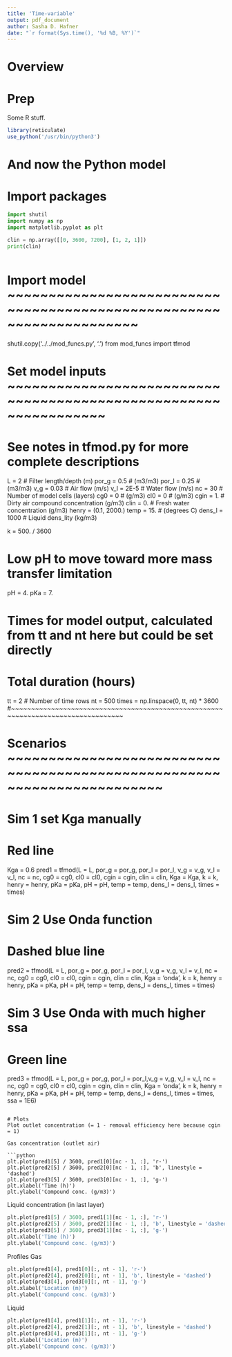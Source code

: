 ```yaml
---
title: 'Time-variable'
output: pdf_document
author: Sasha D. Hafner
date: "`r format(Sys.time(), '%d %B, %Y')`"
---
```


# Overview

# Prep

Some R stuff.

```r
library(reticulate)
use_python('/usr/bin/python3')
```

# And now the Python model


# Import packages

```python
import shutil
import numpy as np
import matplotlib.pyplot as plt
```


```python
clin = np.array([[0, 3600, 7200], [1, 2, 1]])
print(clin)
```

```python

```




# Import model ~~~~~~~~~~~~~~~~~~~~~~~~~~~~~~~~~~~~~~~~~~~~~~~~~~~~~~~~~~~~~~~~~~~~
shutil.copy('../../mod_funcs.py', '.')
from mod_funcs import tfmod


# Set model inputs ~~~~~~~~~~~~~~~~~~~~~~~~~~~~~~~~~~~~~~~~~~~~~~~~~~~~~~~~~~~~~~~~
# See notes in tfmod.py for more complete descriptions
L = 2            # Filter length/depth (m)
por_g = 0.5      # (m3/m3)
por_l = 0.25     # (m3/m3)
v_g = 0.03       # Air flow (m/s)
v_l = 2E-5       # Water flow (m/s)
nc = 30          # Number of model cells (layers)
cg0 = 0          # (g/m3)
cl0 = 0          # (g/m3)
cgin = 1.        # Dirty air compound concentration (g/m3)
clin = 0.        # Fresh water concentration (g/m3)
henry = (0.1, 2000.)
temp = 15.       # (degrees C)
dens_l = 1000      # Liquid dens_lity (kg/m3)

k = 500. / 3600

# Low pH to move toward more mass transfer limitation
pH = 4.
pKa = 7.


# Times for model output, calculated from tt and nt here but could be set directly
# Total duration (hours)
tt = 2 
# Number of time rows
nt = 500
times = np.linspace(0, tt, nt) * 3600
#~~~~~~~~~~~~~~~~~~~~~~~~~~~~~~~~~~~~~~~~~~~~~~~~~~~~~~~~~~~~~~~~~~~~~~~~~~~~~~~~~~

# Scenarios ~~~~~~~~~~~~~~~~~~~~~~~~~~~~~~~~~~~~~~~~~~~~~~~~~~~~~~~~~~~~~~~~~~~~~~~
# Sim 1 set Kga manually
# Red line
Kga = 0.6
pred1 = tfmod(L = L, por_g = por_g, por_l = por_l, v_g = v_g, v_l = v_l, nc = nc, cg0 = cg0, 
              cl0 = cl0, cgin = cgin, clin = clin, Kga = Kga, k = k, henry = henry, pKa = pKa, 
              pH = pH, temp = temp, dens_l = dens_l, times = times)

# Sim 2 Use Onda function
# Dashed blue line
pred2 = tfmod(L = L, por_g = por_g, por_l = por_l, v_g = v_g, v_l = v_l, nc = nc, cg0 = cg0, 
              cl0 = cl0, cgin = cgin, clin = clin, Kga = 'onda', k = k, henry = henry, pKa = pKa, 
              pH = pH, temp = temp, dens_l = dens_l, times = times)

# Sim 3 Use Onda with much higher ssa
# Green line
pred3 = tfmod(L = L, por_g = por_g, por_l = por_l,v_g = v_g, v_l = v_l, nc = nc, cg0 = cg0, 
              cl0 = cl0, cgin = cgin, clin = clin, Kga = 'onda', k = k, henry = henry, pKa = pKa, 
              pH = pH, temp = temp, dens_l = dens_l, times = times, ssa = 1E6)

```

# Plots
Plot outlet concentration (= 1 - removal efficiency here because cgin = 1)

Gas concentration (outlet air) 

```python
plt.plot(pred1[5] / 3600, pred1[0][nc - 1, :], 'r-')
plt.plot(pred2[5] / 3600, pred2[0][nc - 1, :], 'b', linestyle = 'dashed')
plt.plot(pred3[5] / 3600, pred3[0][nc - 1, :], 'g-')
plt.xlabel('Time (h)')
plt.ylabel('Compound conc. (g/m3)')
```

Liquid concentration (in last layer)
```python
plt.plot(pred1[5] / 3600, pred1[1][nc - 1, :], 'r-')
plt.plot(pred2[5] / 3600, pred2[1][nc - 1, :], 'b', linestyle = 'dashed')
plt.plot(pred3[5] / 3600, pred3[1][nc - 1, :], 'g-')
plt.xlabel('Time (h)')
plt.ylabel('Compound conc. (g/m3)')
```

Profiles
Gas
```python
plt.plot(pred1[4], pred1[0][:, nt - 1], 'r-')
plt.plot(pred2[4], pred2[0][:, nt - 1], 'b', linestyle = 'dashed')
plt.plot(pred3[4], pred3[0][:, nt - 1], 'g-')
plt.xlabel('Location (m)')
plt.ylabel('Compound conc. (g/m3)')
```

Liquid
```python
plt.plot(pred1[4], pred1[1][:, nt - 1], 'r-')
plt.plot(pred2[4], pred2[1][:, nt - 1], 'b', linestyle = 'dashed')
plt.plot(pred3[4], pred3[1][:, nt - 1], 'g-')
plt.xlabel('Location (m)')
plt.ylabel('Compound conc. (g/m3)')

```

